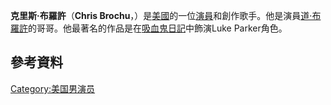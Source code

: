 {{Infobox person
| honorific_prefix          = 
| name                      = Chris Brochu
| honorific_suffix          = 
| native_name               = 
| native_name_lang          = 
| image                     = 
| image_size                =
| alt                       = 
| caption                   = 
| birth_name                = Chris Brochu
| birth_date                = {{birth date and age|1989|06|25}}
| birth_place               = 美國[[華盛頓特區|華盛頓特區]]
| death_date                = <!-- {{Death date and age|YYYY|MM|DD|YYYY|MM|DD}} (death date then birth date) -->
| death_place               = 
| death_cause               = 
| residence                 = 
| nationality               = 
| occupation                = [[演員|演員]]、[[音樂人|音樂人]]、[[歌手|歌手]]
| years_active              = 2007–現在
| agent                     = 
| known_for                 = 
| notable_works             = 
| height                    = 
| weight                    = <!-- {{convert|weight in kg|kg|lb}} -->
| television                = [[吸血鬼日記|吸血鬼日記]]
}}
'''克里斯·布羅許'''（'''Chris Brochu'''，{{bd|1989年|6月25日}}）是[[美國|美國]]的一位[[演員|演員]]和創作歌手。他是演員[[道·布羅許|道·布羅許]]的哥哥。他最著名的作品是在[[吸血鬼日記|吸血鬼日記]]中飾演Luke Parker角色。
==參考資料==
{{reflist}}
[[Category:美国男演员|Category:美国男演员]]